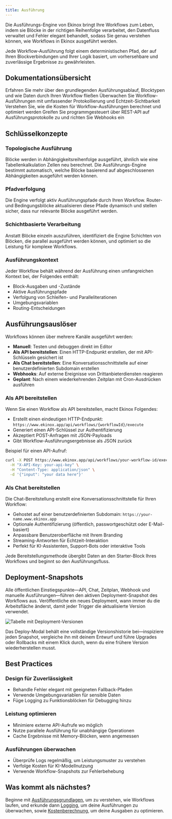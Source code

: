 ```yaml
---
title: Ausführung
---
```



Die Ausführungs-Engine von Ekinox bringt Ihre Workflows zum Leben, indem sie Blöcke in der richtigen Reihenfolge verarbeitet, den Datenfluss verwaltet und Fehler elegant behandelt, sodass Sie genau verstehen können, wie Workflows in Ekinox ausgeführt werden.

<Callout type="info">
  Jede Workflow-Ausführung folgt einem deterministischen Pfad, der auf Ihren Blockverbindungen und Ihrer Logik basiert, um vorhersehbare und zuverlässige Ergebnisse zu gewährleisten.
</Callout>

## Dokumentationsübersicht

<Cards>
  <Card title="Grundlagen der Ausführung" href="/execution/basics">
    Erfahren Sie mehr über den grundlegenden Ausführungsablauf, Blocktypen und wie Daten durch Ihren
    Workflow fließen
  </Card>

  <Card title="Protokollierung" href="/execution/logging">
    Überwachen Sie Workflow-Ausführungen mit umfassender Protokollierung und Echtzeit-Sichtbarkeit
  </Card>

  <Card title="Kostenberechnung" href="/execution/costs">
    Verstehen Sie, wie die Kosten für Workflow-Ausführungen berechnet und optimiert werden
  </Card>

  <Card title="Externe API" href="/execution/api">
    Greifen Sie programmgesteuert über REST-API auf Ausführungsprotokolle zu und richten Sie Webhooks ein
  </Card>
</Cards>

## Schlüsselkonzepte

### Topologische Ausführung
Blöcke werden in Abhängigkeitsreihenfolge ausgeführt, ähnlich wie eine Tabellenkalkulation Zellen neu berechnet. Die Ausführungs-Engine bestimmt automatisch, welche Blöcke basierend auf abgeschlossenen Abhängigkeiten ausgeführt werden können.

### Pfadverfolgung
Die Engine verfolgt aktiv Ausführungspfade durch Ihren Workflow. Router- und Bedingungsblöcke aktualisieren diese Pfade dynamisch und stellen sicher, dass nur relevante Blöcke ausgeführt werden.

### Schichtbasierte Verarbeitung
Anstatt Blöcke einzeln auszuführen, identifiziert die Engine Schichten von Blöcken, die parallel ausgeführt werden können, und optimiert so die Leistung für komplexe Workflows.

### Ausführungskontext
Jeder Workflow behält während der Ausführung einen umfangreichen Kontext bei, der Folgendes enthält:
- Block-Ausgaben und -Zustände
- Aktive Ausführungspfade
- Verfolgung von Schleifen- und Paralleliterationen
- Umgebungsvariablen
- Routing-Entscheidungen

## Ausführungsauslöser

Workflows können über mehrere Kanäle ausgeführt werden:

- **Manuell**: Testen und debuggen direkt im Editor
- **Als API bereitstellen**: Einen HTTP-Endpunkt erstellen, der mit API-Schlüsseln gesichert ist
- **Als Chat bereitstellen**: Eine Konversationsschnittstelle auf einer benutzerdefinierten Subdomain erstellen
- **Webhooks**: Auf externe Ereignisse von Drittanbieterdiensten reagieren
- **Geplant**: Nach einem wiederkehrenden Zeitplan mit Cron-Ausdrücken ausführen

### Als API bereitstellen

Wenn Sie einen Workflow als API bereitstellen, macht Ekinox Folgendes:
- Erstellt einen eindeutigen HTTP-Endpunkt: `https://www.ekinox.app/api/workflows/{workflowId}/execute`
- Generiert einen API-Schlüssel zur Authentifizierung
- Akzeptiert POST-Anfragen mit JSON-Payloads
- Gibt Workflow-Ausführungsergebnisse als JSON zurück

Beispiel für einen API-Aufruf:

```bash
curl -X POST https://www.ekinox.app/api/workflows/your-workflow-id/execute \
  -H "X-API-Key: your-api-key" \
  -H "Content-Type: application/json" \
  -d '{"input": "your data here"}'
```

### Als Chat bereitstellen

Die Chat-Bereitstellung erstellt eine Konversationsschnittstelle für Ihren Workflow:
- Gehostet auf einer benutzerdefinierten Subdomain: `https://your-name.www.ekinox.app`
- Optionale Authentifizierung (öffentlich, passwortgeschützt oder E-Mail-basiert)
- Anpassbare Benutzeroberfläche mit Ihrem Branding
- Streaming-Antworten für Echtzeit-Interaktion
- Perfekt für KI-Assistenten, Support-Bots oder interaktive Tools

Jede Bereitstellungsmethode übergibt Daten an den Starter-Block Ihres Workflows und beginnt so den Ausführungsfluss.

## Deployment-Snapshots

Alle öffentlichen Einstiegspunkte—API, Chat, Zeitplan, Webhook und manuelle Ausführungen—führen den aktiven Deployment-Snapshot des Workflows aus. Veröffentliche ein neues Deployment, wann immer du die Arbeitsfläche änderst, damit jeder Trigger die aktualisierte Version verwendet.

<div className='flex justify-center my-6'>
  <Image
    src='/static/execution/deployment-versions-light.png'
    alt='Tabelle mit Deployment-Versionen'
    width={500}
    height={280}
    className='rounded-xl border border-border shadow-sm'
  />
</div>

Das Deploy-Modal behält eine vollständige Versionshistorie bei—inspiziere jeden Snapshot, vergleiche ihn mit deinem Entwurf und führe Upgrades oder Rollbacks mit einem Klick durch, wenn du eine frühere Version wiederherstellen musst.

## Best Practices

### Design für Zuverlässigkeit
- Behandle Fehler elegant mit geeigneten Fallback-Pfaden
- Verwende Umgebungsvariablen für sensible Daten
- Füge Logging zu Funktionsblöcken für Debugging hinzu

### Leistung optimieren
- Minimiere externe API-Aufrufe wo möglich
- Nutze parallele Ausführung für unabhängige Operationen
- Cache Ergebnisse mit Memory-Blöcken, wenn angemessen

### Ausführungen überwachen
- Überprüfe Logs regelmäßig, um Leistungsmuster zu verstehen
- Verfolge Kosten für KI-Modellnutzung
- Verwende Workflow-Snapshots zur Fehlerbehebung

## Was kommt als nächstes?

Beginne mit [Ausführungsgrundlagen](/execution/basics), um zu verstehen, wie Workflows laufen, und erkunde dann [Logging](/execution/logging), um deine Ausführungen zu überwachen, sowie [Kostenberechnung](/execution/costs), um deine Ausgaben zu optimieren.
